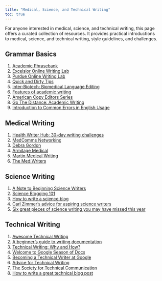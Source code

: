 ```yaml
---
title: "Medical, Science, and Technical Writing"
toc: true
---
```


For anyone interested in medical, science, and technical writing, this page offers a curated collection of resources. It provides practical introductions to medical, science, and technical writing, style guidelines, and challenges.

## Grammar Basics

1)  [Academic Phrasebank](https://www.phrasebank.manchester.ac.uk/)
2)  [Excelsior Online Writing Lab](https://owl.excelsior.edu/grammar-essentials/)
3)  [Purdue Online Writing Lab](https://owl.purdue.edu/owl/)
4)  [Quick and Dirty Tips](https://www.quickanddirtytips.com/grammar-girl/)
5)  [Inter-Biotech: Biomedical Language Editing](http://www.inter-biotech.com/biowc/style.html)
6)  [Features of academic writing](http://www.uefap.com/writing/feature/featfram.htm)
7)  [American Copy Editors Series](http://grammarguide.copydesk.org/resources/)
8)  [Go The Distance: Academic Writing](https://www.bbc.co.uk/learningenglish/gothedistance/academicwriting)
9) [Introduction to Common Errors in English Usage](https://brians.wsu.edu/common-errors-in-english-usage/)

## Medical Writing

1)  [Health Writer Hub: 30-day writing challenges](https://www.healthwriterhub.com/writing-challenges/)
2)  [MedComms Networking](http://www.medcommsnetworking.com/index.html)
3)  [Debra Gordon](http://debragordon.com/)
4)  [Armitage Medical](https://www.armitagemedicalwriting.com/medical-writing-samples/)
5)  [Martin Medical Writing](https://www.martinmedicalwriting.com/writing-samples-1)
6)  [The Med Writers](https://themedwriters.com/medical-writing-samples/)

## Science Writing

1)  [A Note to Beginning Science Writers](https://www.nationalgeographic.com/science/article/a-note-to-beginning-science-writers)
2)  [Science Blogging 101](https://medium.com/@snowhydro/science-blogging-101-c4f232f6f99a)
3)  [How to write a science blog](https://blog.sintef.com/how-to-write-a-science-blog/)
4)  [Carl Zimmer's advice for aspiring science writers](https://sciopic.wordpress.com/2013/01/29/carl-zimmers-advice-for-aspiring-science-writers/)
5)  [Six great pieces of science writing you may have missed this year](https://www.cjr.org/opinion/six_great_pieces_of_science_writing_you_may_have_missed_this_year.php)

## Technical Writing

1)  [Awesome Technical Writing](https://github.com/BolajiAyodeji/awesome-technical-writing)
2)  [A beginner's guide to writing documentation](https://www.writethedocs.org/guide/writing/beginners-guide-to-docs/)
3)  [Technical Writing: Why and How?](https://medium.com/the-andela-way/technical-writing-why-and-how-599f18477cef)
4)  [Welcome to Google Season of Docs](https://developers.google.com/season-of-docs/)
5)  [Becoming a Technical Writer at Google](https://developers.google.com/tech-writing/becoming)
6)  [Advice for Technical Writing](https://css-tricks.com/advice-for-technical-writing/)
7)  [The Society for Technical Communication](https://www.stc.org/)
8)  [How to write a great technical blog post](https://www.freecodecamp.org/news/how-to-write-a-great-technical-blog-post-414c414b67f6/)
